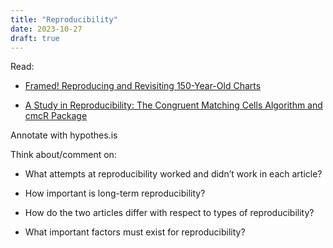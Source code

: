 ```yaml
---
title: "Reproducibility"
date: 2023-10-27
draft: true
---
```


Read: 

- [Framed! Reproducing and Revisiting 150-Year-Old Charts](https://www.tandfonline.com/doi/full/10.1080/10618600.2018.1562937)

- [A Study in Reproducibility: The Congruent Matching Cells Algorithm and cmcR Package](https://journal.r-project.org/articles/RJ-2023-014/)


Annotate with hypothes.is

Think about/comment on: 

- What attempts at reproducibility worked and didn't work in each article?

- How important is long-term reproducibility?

- How do the two articles differ with respect to types of reproducibility?

- What important factors must exist for reproducibility?
